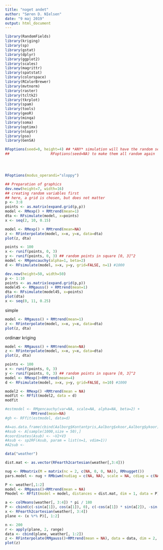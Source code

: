 ```yaml
---
title: "noget andet"
author: "Søren D. NIelsen"
date: "9 maj 2019"
output: html_document
---
```


```r
library(RandomFields)
library(kriging)
library(sp)
library(gstat)
library(dplyr)
library(ggplot2)
library(scales)
library(magrittr)
library(spatstat)
library(colorspace)
library(RColorBrewer)
library(mvtnorm)
library(raster)
library(tcltk2)
library(tkrplot)
library(spam)
library(tools)
library(geoR)
library(minqa)
library(soma)
library(optimx)
library(nloptr)
library(pso)
library(GenSA)
```

```r
RFoptions(seed=0, height=4) ## *ANY* simulation will have the random seed 0; set
##                   RFoptions(seed=NA) to make them all random again




RFoptions(modus_operandi="sloppy")
```

```r
## Preparation of graphics
dev.new(height=7, width=16)
## creating random variables first
## here, a grid is chosen, but does not matter
p <- 3:8
points <- as.matrix(expand.grid(p,p))
model <- RMexp() + RMtrend(mean=1)
dta <- RFsimulate(model, x=points)
x <- seq(2, 10, 0.15)
```

```r
model <- RMexp() + RMtrend(mean=NA)
z <- RFinterpolate(model, x=x, y=x, data=dta)
plot(z, dta)

```



```r
points <- 100
x <- runif(points, 0, 3)
y <- runif(points, 0, 3) ## random points in square [0, 3]^2
model <- RMgencauchy(alpha=1, beta=2)
d <- RFsimulate(model, x=x, y=y, grid=FALSE, n=1) #1000
```

```r
dev.new(height=50, width=50)
p <- 1:10
points <- as.matrix(expand.grid(p,p))
model45 <- RMgauss() + RMtrend(mean=1)
dta <- RFsimulate(model45, x=points)
plot(dta)
x <- seq(0, 11, 0.25)

```

simple
```r
model <- RMgauss() + RMtrend(mean=1)
z <- RFinterpolate(model, x=x, y=x, data=dta)
plot(z, dta)
```


ordinær kriging
```r
model <- RMgauss() + RMtrend(mean=NA)
z <- RFinterpolate(model, x=x, y=x, data=dta)
plot(z, dta)
```

```r
points <- 100
x <- runif(points, 0, 3)
y <- runif(points, 0, 3) ## random points in square [0, 3]^2
model <- RMexp()+RMtrend(mean=4)
d <- RFsimulate(model, x=x, y=y, grid=FALSE, n=10) #1000
```

```r
model2 <- RMexp() +RMtrend(mean = NA)
modfit <- RFfit(model2, data = d)
modfit
```


```r
#estmodel <- RMgencauchy(var=NA, scale=NA, alpha=NA, beta=2) +
            RMtrend(mean=NA)
#gh <- RFfit(estmodel, data=d)
```




```r
#A=as.data.frame(cbind(Aalborg$Kontantpris,Aalborg$xkoor,Aalborg$ykoor))
#Asub <- A[sample(1000,size = 50),]
#coordinates(Asub) <- ~V2+V3
#Asub <- sp2RF(Asub, param = list(n=1, vdim=1))
#A2sub <- 
```

```r
data("weather")
```

```r
dist.mat <- as.vector(RFearth2cartesian(weather[,3:4]))
```

```r
nug <- RMmatrix(M = matrix(nc = 2, c(NA, 0, 0, NA)), RMnugget())
pars.model <- nug + RMbiwm(nudiag = c(NA, NA), scale = NA, cdiag = c(NA, NA), rhored = NA)

```



```r
P <- weather[,1:2]
model <- RMgauss()+RMtrend(mean = NA)
Pmodel <- RFfit(model = model, distances = dist.mat, dim = 1, data = P)
```


```r
a <- colMeans(weather[, 3:4]) * pi / 180
P <- cbind(c(-sin(a[1]), cos(a[1]), 0), c(-cos(a[1]) * sin(a[2]), -sin(a[1]) * sin(a[2]), cos(a[2])), c(cos(a[1]) * cos(a[2]), sin(a[1]) * cos(a[2]), sin(a[2])))
x <- RFearth2cartesian(weather[, 3:4])
plane <- (x %*% P)[, 1:2]

```

```r
n <- 200
r <- apply(plane, 2, range)
data <- cbind(plane, weather[, 1:2])
z <- RFinterpolate(RMgauss()+RMtrend(mean = NA), data = data, dim = 2, x = seq(r[1, 1], r[2, 1], length = n), y = seq(r[1, 2], r[2, 2], length = n), varunits = c("Pa", "K"))
plot(z)

```







































